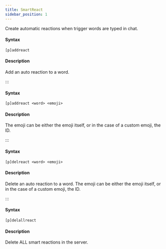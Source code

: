 ```yaml
---
title: SmartReact
sidebar_position: 1
---
```


Create automatic reactions when trigger words are typed in chat.
​
#### Syntax
```
[p]addreact
```
#### Description
Add an auto reaction to a word.

:::

#### Syntax
```
[p]addreact <word> <emoji>
```
#### Description
The emoji can be either the emoji itself, or in the case of a custom emoji, the ID.

:::

#### Syntax
```
[p]delreact <word> <emoji>
```
#### Description
Delete an auto reaction to a word.
The emoji can be either the emoji itself, or in the case of a custom emoji, the ID.

:::

#### Syntax
```
[p]delallreact
```
#### Description
Delete ALL smart reactions in the server.
​